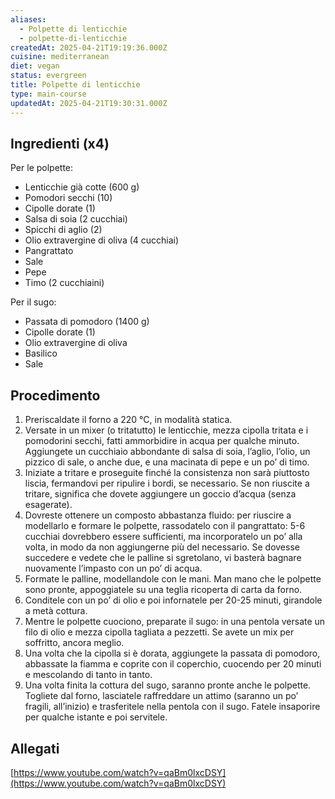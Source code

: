 ```yaml
---
aliases:
  - Polpette di lenticchie
  - polpette-di-lenticchie
createdAt: 2025-04-21T19:19:36.000Z
cuisine: mediterranean
diet: vegan
status: evergreen
title: Polpette di lenticchie
type: main-course
updatedAt: 2025-04-21T19:30:31.000Z
---
```

## Ingredienti (x4)

Per le polpette:

- Lenticchie già cotte (600 g)
- Pomodori secchi (10)
- Cipolle dorate (1)
- Salsa di soia (2 cucchiai)
- Spicchi di aglio (2)
- Olio extravergine di oliva (4 cucchiai)
- Pangrattato
- Sale
- Pepe
- Timo (2 cucchiaini)

Per il sugo:

- Passata di pomodoro (1400 g)
- Cipolle dorate (1)
- Olio extravergine di oliva
- Basilico
- Sale

## Procedimento

1. Preriscaldate il forno a 220 °C, in modalità statica.
2. Versate in un mixer (o tritatutto) le lenticchie, mezza cipolla tritata e i pomodorini secchi, fatti ammorbidire in acqua per qualche minuto. Aggiungete un cucchiaio abbondante di salsa di soia, l’aglio, l’olio, un pizzico di sale, o anche due, e una macinata di pepe e un po’ di timo.
3. Iniziate a tritare e proseguite finché la consistenza non sarà piuttosto liscia, fermandovi per ripulire i bordi, se necessario. Se non riuscite a tritare, significa che dovete aggiungere un goccio d’acqua (senza esagerate).
4. Dovreste ottenere un composto abbastanza fluido: per riuscire a modellarlo e formare le polpette, rassodatelo con il pangrattato: 5-6 cucchiai dovrebbero essere sufficienti, ma incorporatelo un po’ alla volta, in modo da non aggiungerne più del necessario. Se dovesse succedere e vedete che le palline si sgretolano, vi basterà bagnare nuovamente l’impasto con un po’ di acqua.
5. Formate le palline, modellandole con le mani. Man mano che le polpette sono pronte, appoggiatele su una teglia ricoperta di carta da forno.
6. Conditele con un po’ di olio e poi infornatele per 20-25 minuti, girandole a metà cottura.
7. Mentre le polpette cuociono, preparate il sugo: in una pentola versate un filo di olio e mezza cipolla tagliata a pezzetti. Se avete un mix per soffritto, ancora meglio.
8. Una volta che la cipolla si è dorata, aggiungete la passata di pomodoro, abbassate la fiamma e coprite con il coperchio, cuocendo per 20 minuti e mescolando di tanto in tanto.
9. Una volta finita la cottura del sugo, saranno pronte anche le polpette. Togliete dal forno, lasciatele raffreddare un attimo (saranno un po’ fragili, all’inizio) e trasferitele nella pentola con il sugo. Fatele insaporire per qualche istante e poi servitele.

## Allegati

[https://www.youtube.com/watch?v=qaBm0lxcDSY](https://www.youtube.com/watch?v=qaBm0lxcDSY)
